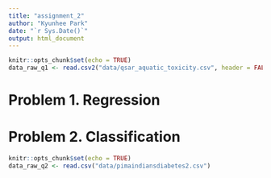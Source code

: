 ```yaml
---
title: "assignment_2"
author: "Kyunhee Park"
date: "`r Sys.Date()`"
output: html_document
---
```


```r
knitr::opts_chunk$set(echo = TRUE)
data_raw_q1 <- read.csv2("data/qsar_aquatic_toxicity.csv", header = FALSE)
```

# Problem 1. Regression



# Problem 2. Classification

```r
knitr::opts_chunk$set(echo = TRUE)
data_raw_q2 <- read.csv("data/pimaindiansdiabetes2.csv")

```